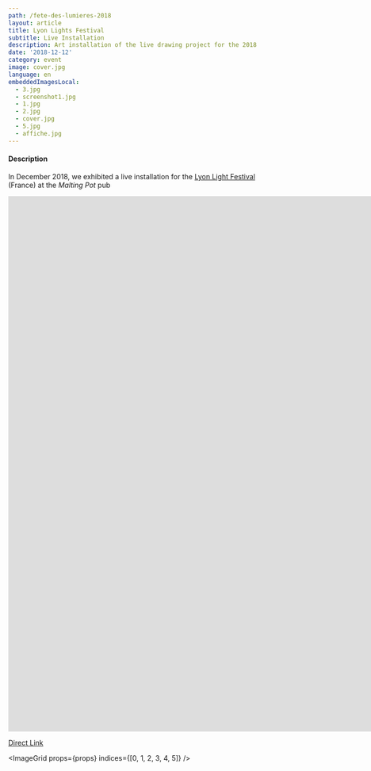 ```yaml
---
path: /fete-des-lumieres-2018
layout: article
title: Lyon Lights Festival
subtitle: Live Installation
description: Art installation of the live drawing project for the 2018 Lights Festival of Lyon France at the Malting Pot pub
date: '2018-12-12'
category: event
image: cover.jpg
language: en
embeddedImagesLocal:
  - 3.jpg
  - screenshot1.jpg
  - 1.jpg
  - 2.jpg
  - cover.jpg
  - 5.jpg
  - affiche.jpg
---
```


#### Description

In December 2018, we exhibited a live installation for the [Lyon Light Festival](//www.fetedeslumieres.lyon.fr) (France) at the _Malting Pot_ pub

<iframe
  src="https://player.vimeo.com/video/311653956"
  frameborder="0"
  allowfullscreen
  width="1920"
  height="1080"
></iframe>

[Direct Link](//vimeo.com/311653956)

<ImageGrid props={props} indices={[0, 1, 2, 3, 4, 5]} />
